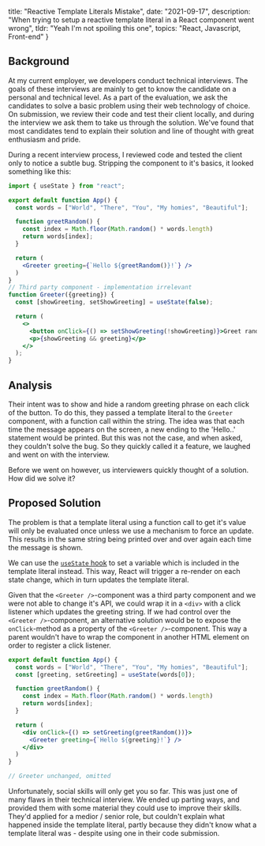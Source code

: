 
  title: "Reactive Template Literals Mistake",
  date: "2021-09-17",
  description: "When trying to setup a reactive template literal in a React component went wrong",
  tldr: "Yeah I'm not spoiling this one",
  topics: "React, Javascript, Front-end"
}


## Background

At my current employer, we developers conduct technical interviews. The goals of these interviews are mainly to get to know the candidate on a personal and technical level. As a part of the evaluation, we ask the candidates to solve a basic problem using their web technology of choice. On submission, we review their code and test their client locally, and during the interview we ask them to take us through the solution. We've found that most candidates tend to explain their solution and line of thought with great enthusiasm and pride. 


During a recent interview process, I reviewed code and tested the client only to notice a subtle bug. Stripping the component to it's basics, it looked something like this:

```jsx
import { useState } from "react";

export default function App() {
  const words = ["World", "There", "You", "My homies", "Beautiful"];

  function greetRandom() {
    const index = Math.floor(Math.random() * words.length)
    return words[index];
  }

  return (
    <Greeter greeting={`Hello ${greetRandom()}!`} />
  )
}
// Third party component - implementation irrelevant
function Greeter({greeting}) {
  const [showGreeting, setShowGreeting] = useState(false);

  return (
    <>
      <button onClick={() => setShowGreeting(!showGreeting)}>Greet random</button>
      <p>{showGreeting && greeting}</p>
    </>
  );
}
```

## Analysis

Their intent was to show and hide a random greeting phrase on each click of the button. To do this, they passed a template literal to the `Greeter` component, with a function call within the string. The idea was that each time the message appears on the screen, a new ending to the 'Hello..' statement would be printed. But this was not the case, and when asked, they couldn't solve the bug. So they quickly called it a feature, we laughed and went on with the interview.

Before we went on however, us interviewers quickly thought of a solution. How did we solve it?

## Proposed Solution

The problem is that a template literal using a function call to get it's value will only be evaluated once unless we use a mechanism to force an update. This results in the same string being printed over and over again each time the message is shown.

We can use the [`useState` hook](https://reactjs.org/docs/hooks-state.html) to set a variable which is included in the template literal instead. This way, React will trigger a re-render on each state change, which in turn updates the template literal. 

Given that the `<Greeter />`-component was a third party component and we were not able to change it's API, we could wrap it in a `<div>` with a click listener which updates the greeting string. If we had control over the `<Greeter />`-component, an alternative solution would be to expose the `onClick`-method as a property of the `<Greeter />`-component. This way a parent wouldn't have to wrap the component in another HTML element on order to register a click listener.

```jsx
export default function App() {
  const words = ["World", "There", "You", "My homies", "Beautiful"];
  const [greeting, setGreeting] = useState(words[0]);

  function greetRandom() {
    const index = Math.floor(Math.random() * words.length)
    return words[index];
  }

  return (
    <div onClick={() => setGreeting(greetRandom())}>
      <Greeter greeting={`Hello ${greeting}!`} />
    </div>
  )
}

// Greeter unchanged, omitted
```

Unfortunately, social skills will only get you so far. This was just one of many flaws in their technical interview. We ended up parting ways, and provided them with some material they could use to improve their skills. They'd applied for a medior / senior role, but couldn't explain what happened inside the template literal, partly because they didn't know what a template literal was - despite using one in their code submission. 
